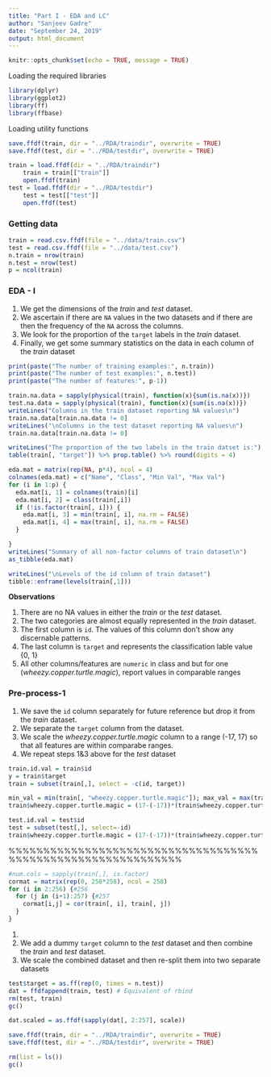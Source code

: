 ```yaml
---
title: "Part I - EDA and LC"
author: "Sanjeev Gadre"
date: "September 24, 2019"
output: html_document
---
```


```r
knitr::opts_chunk$set(echo = TRUE, message = TRUE)
```

Loading the required libraries

```r
library(dplyr)
library(ggplot2)
library(ff)
library(ffbase)

```

Loading utility functions

```r
save.ffdf(train, dir = "../RDA/traindir", overwrite = TRUE)
save.ffdf(test, dir = "../RDA/testdir", overwrite = TRUE)

train = load.ffdf(dir = "../RDA/traindir")
    train = train[["train"]]
    open.ffdf(train)
test = load.ffdf(dir = "../RDA/testdir")
    test = test[["test"]]
    open.ffdf(test)
```

### Getting data

```r
train = read.csv.ffdf(file = "../data/train.csv")
test = read.csv.ffdf(file = "../data/test.csv")
n.train = nrow(train)
n.test = nrow(test)
p = ncol(train)

```

### EDA - I

1.  We get the dimensions of the *train* and *test* dataset.
2.  We ascertain if there are `NA` values in the two datasets and if there are then the frequency of the `NA` across the columns.
3.  We look for the proportion of the `target` labels in the *train* dataset.
4.  Finally, we get some summary statistics on the data in each column of the *train* dataset

```r
print(paste("The number of training examples:", n.train))
print(paste("The number of test examples:", n.test))
print(paste("The number of features:", p-1))

train.na.data = sapply(physical(train), function(x){sum(is.na(x))})
test.na.data = sapply(physical(train), function(x){sum(is.na(x))})
writeLines("Columns in the train dataset reporting NA values\n")
train.na.data[train.na.data != 0]
writeLines("\nColumns in the test dataset reporting NA values\n")
train.na.data[train.na.data != 0]

writeLines("The proportion of the two labels in the train datset is:")
table(train[, "target"]) %>% prop.table() %>% round(digits = 4)

eda.mat = matrix(rep(NA, p*4), ncol = 4)
colnames(eda.mat) = c("Name", "Class", "Min Val", "Max Val")
for (i in 1:p) {
  eda.mat[i, 1] = colnames(train)[i]
  eda.mat[i, 2] = class(train[,i])
  if (!is.factor(train[, i])) {
    eda.mat[i, 3] = min(train[, i], na.rm = FALSE)
    eda.mat[i, 4] = max(train[, i], na.rm = FALSE)
  }

}
writeLines("Summary of all non-factor columns of train dataset\n")
as_tibble(eda.mat)

writeLines("\nLevels of the id column of train dataset")
tibble::enframe(levels(train[,1]))
```

**Observations**

1.  There are no NA values in either the *train* or the *test* dataset.
2.  The two categories are almost equally represented in the *train* dataset.
3.  The first column is `id`. The values of this column don't show any discernable patterns.
4.  The last column is `target` and represents the classification lable value {0, 1}
5.  All other columns/features are `numeric` in class and but for one (*wheezy.copper.turtle.magic*), report values in comparable ranges

### Pre-process-1

1.  We save the `id` column separately for future reference but drop it from the *train* dataset.
2.  We separate the `target` column from the dataset.
3.  We scale the *wheezy.copper.turtle.magic* column to a range (-17, 17) so that all features are within comparabe ranges.
4.  We repeat steps 1&3 above for the *test* dataset

```r
train.id.val = train$id
y = train$target
train = subset(train[,], select = -c(id, target))

min_val = min(train[, "wheezy.copper.turtle.magic"]); max_val = max(train[, "wheezy.copper.turtle.magic"])
train$wheezy.copper.turtle.magic = (17-(-17))*(train$wheezy.copper.turtle.magic - min_val)/(max_val - min_val) + (-17)

test.id.val = test$id
test = subset(test[,], select=-id)
train$wheezy.copper.turtle.magic = (17-(-17))*(train$wheezy.copper.turtle.magic - min_val)/(max_val - min_val) + (-17)


```

%%%%%%%%%%%%%%%%%%%%%%%%%%%%%%%%%%%%%%%%%%%%%%%%%%%%%%%%%%%%%

```r


#num.cols = sapply(train[,], is.factor)
cormat = matrix(rep(0, 258*258), ncol = 258)
for (i in 2:256) {#256
  for (j in (i+1):257) {#257
    cormat[i,j] = cor(train[, i], train[, j])
  }
}

```

1.  
2.  We add a dummy `target` column to the *test* dataset and then combine the *train* and *test* dataset.
3.  We scale the combined dataset and then re-split them into two separate datasets

```r
test$target = as.ff(rep(0, times = n.test))
dat = ffdfappend(train, test) # Equivalent of rbind
rm(test, train)
gc()

dat.scaled = as.ffdf(sapply(dat[, 2:257], scale))

save.ffdf(train, dir = "../RDA/traindir", overwrite = TRUE)
save.ffdf(test, dir = "../RDA/testdir", overwrite = TRUE)

rm(list = ls())
gc()
```

